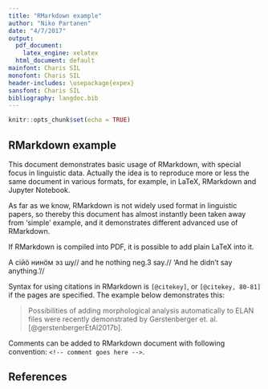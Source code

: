 ```yaml
---
title: "RMarkdown example"
author: "Niko Partanen"
date: "4/7/2017"
output:
  pdf_document:
    latex_engine: xelatex
  html_document: default
mainfont: Charis SIL
monofont: Charis SIL
header-includes: \usepackage{expex}
sansfont: Charis SIL
bibliography: langdoc.bib
---
```


```r
knitr::opts_chunk$set(echo = TRUE)
```

## RMarkdown example

This document demonstrates basic usage of RMarkdown, with special focus in linguistic data. Actually the idea is to reproduce more or less the same document in various formats, for example, in LaTeX, RMarkdown and Jupyter Notebook.

As far as we know, RMarkdown is not widely used format in linguistic papers, so thereby this document has almost instantly been taken away from 'simple' example, and it demonstrates different advanced use of RMarkdown.

If RMarkdown is compiled into PDF, it is possible to add plain LaTeX into it.

\ex
\begingl
\gla А сійӧ нинӧм эз шу//
\glb and he nothing neg.3\sc{sg.pst} say.\sc{conneg}//
\glft ‘And he didn't say anything.’//
\endgl
\xe 

Syntax for using citations in RMarkdown is `[@citekey]`, or `[@citekey, 80-81]` if the pages are specified. The example below demonstrates this:

> Possibilities of adding morphological analysis automatically to ELAN files were recently demonstrated by Gerstenberger et. al. [@gerstenbergerEtAl2017b].

Comments can be added to RMarkdown document with following convention: `<!-- comment goes here -->`.



<!--

This section demonstrates usage which is not yet entirely figured out.

## Conditional gloss output

```r

add_gloss <- function(token, gloss, ft) {
  if ( rmarkdown::all_output_formats('langdoc-rmd.Rmd') == 'pdf_document') {
    paste0('\\pex\n\\begingl\n\\gla ', token, ' //\n\\glb ', gloss, ' //\n\\glft ', ft, ' //\n\\endgl\n\\xe')
  }
  
  if ( rmarkdown::all_output_formats('langdoc-rmd.Rmd') == 'html_document') {
    shiny::div('data-gloss'='', shiny::p(token), shiny::p(gloss), shiny::p(ft))
  }
}

add_gloss(token = 'Newell love-s Sheba',
          gloss = 'Newell love-3sg sheba',
          ft = 'Newell rakastaa Shebaa')
```

-->

## References